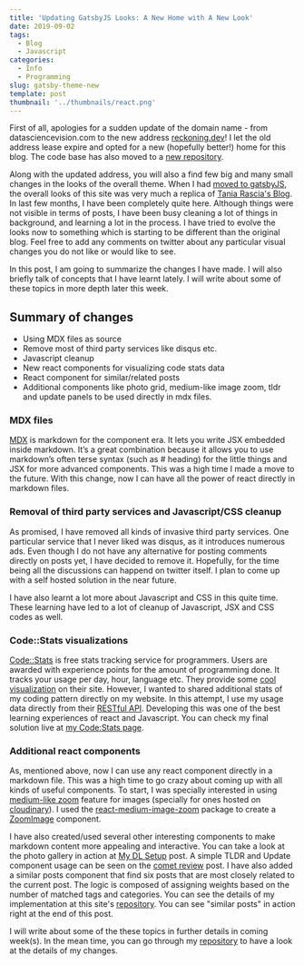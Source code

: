 ```yaml
---
title: 'Updating GatsbyJS Looks: A New Home with A New Look'
date: 2019-09-02
tags:
  - Blog
  - Javascript
categories:
  - Info
  - Programming
slug: gatsby-theme-new
template: post
thumbnail: '../thumbnails/react.png'
---
```


First of all, apologies for a sudden update of the domain name - from datasciencevision.com to the
new address [reckoning.dev](https://reckoning.dev)! I let the old address lease expire and opted for a
new (hopefully better!) home for this blog. The code base has also moved to a [new repository](https://github.com/sadanand-singh/reckoning.dev).

Along with the updated address, you will also a find few big and many small changes in the looks
of the overall theme. When I had [moved to gatsbyJS](hugo-to-gatsby), the overall looks of this site
was very much a replica of [Tania Rascia's Blog](https://www.taniarascia.com/). In last few months,
I have been completely quite here. Although things were not visible in terms of posts, I have been
busy cleaning a lot of things in background, and learning a lot in the process. I have tried to evolve the looks now to something which is starting to be different than the original blog. Feel free to add any comments
on twitter about any particular visual changes you do not like or would like to see.

In this post, I am going to summarize the changes I have made. I will also briefly talk of concepts
that I have learnt lately. I will write about some of these topics in more depth later this week.

<TLDR msg='Summary of what I have been up to in the last few months. Synopsis of backend code changes and additional learnings about gatsbyJS, react and Javascript.' />

## Summary of changes

- Using MDX files as source
- Remove most of third party services like disqus etc.
- Javascript cleanup
- New react components for visualizing code stats data
- React component for similar/related posts
- Additional components like photo grid, medium-like image zoom, tldr and update panels to be used directly in mdx files.

### MDX files

[MDX](https://www.gatsbyjs.org/packages/gatsby-plugin-mdx/) is markdown for the component era. It lets you write JSX embedded inside markdown. It’s a great combination because it allows you to use markdown’s often terse syntax (such as # heading) for the little things and JSX for more advanced components. This was a high time I made a move to the future. With this change, now I can have all the power of react directly in markdown files.

### Removal of third party services and Javascript/CSS cleanup

As promised, I have removed all kinds of invasive third party services. One particular service that I never liked was disqus, as it introduces numerous ads. Even though I do not have any alternative for posting comments directly on posts yet, I have decided to remove it. Hopefully, for the time being all the discussions
can happend on twitter itself. I plan to come up with a self hosted solution in the near future.

I have also learnt a lot more about Javascript and CSS in this quite time. These learning have led to a lot of cleanup of Javascript, JSX and CSS codes as well.

### Code::Stats visualizations

[Code::Stats](https://codestats.net/) is free stats tracking service for programmers. Users are awarded with experience points for the amount of programming done. It tracks your usage per day, hour, language etc. They provide some [cool visualization](https://codestats.net/users/sadanand-singh) on their site. However, I wanted to shared additional stats of my coding pattern directly on my website. In this attempt, I use my usage data directly from their [RESTful API](https://codestats.net/api-docs). Developing this was one of the best learning experiences of react and Javascript. You can check my final solution live at [my Code:Stats page](/codestats).

### Additional react components

As, mentioned above, now I can use any react component directly in a markdown file. This was a high time to go crazy about coming up with all kinds of useful components. To start, I was specially interested in using
[medium-like zoom](https://medium.com/design/image-zoom-on-medium-24d146fc0c20) feature for images (specially for ones hosted on [cloudinary](https://cloudinary.com/)). I used the [react-medium-image-zoom](https://github.com/rpearce/react-medium-image-zoom) package to create a [ZoomImage](https://github.com/sadanand-singh/reckoning.dev/blob/master/src/components/ZoomImage.js) component.

I have also created/used several other interesting components to make markdown content more appealing and interactive. You can take a look at the photo gallery in action at [My DL Setup](/mydlsetup/) post. A simple TLDR and Update component usage can be seen on the [comet review](/track-dl-experiments/) post. I have also added a similar posts component that find six posts that are most closely related to the current post. The logic is composed of assigning weights based on the number of matched tags and categories. You can see the details of my implementation at this site's [repository](https://github.com/sadanand-singh/reckoning.dev/blob/master/src/components/SimilarPosts.js). You can see "similar posts" in action right at the end of this post.

I will write about some of the these topics in further details in coming week(s). In the mean time,
you can go through my [repository](https://github.com/sadanand-singh/reckoning.dev) to have a look at the details of my changes.
